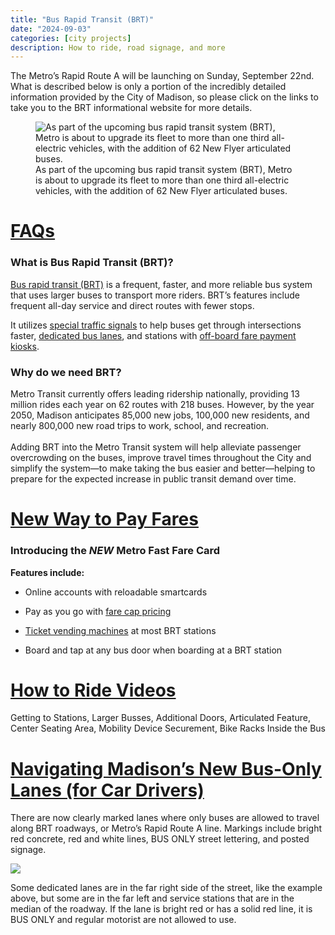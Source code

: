 ```yaml
---
title: "Bus Rapid Transit (BRT)"
date: "2024-09-03"
categories: [city projects]
description: How to ride, road signage, and more
---
```


The Metro's Rapid Route A will be launching on Sunday, September 22nd. What is described below is only a portion of the incredibly detailed information provided by the City of Madison, so please click on the links to take you to the BRT informational website for more details.

![As part of the upcoming bus rapid transit system (BRT), Metro is about to upgrade its fleet to more than one third all-electric vehicles, with the addition of 62 New Flyer articulated buses.](ElectricBus.jpg)

# [FAQs](https://www.cityofmadison.com/metro/routes-schedules/bus-rapid-transit/frequently-asked-questions)

### **What is Bus Rapid Transit (BRT)?**

[Bus rapid transit (BRT)](https://www.cityofmadison.com/metro/routes-schedules/bus-rapid-transit) is a frequent, faster, and more reliable bus system that uses larger buses to transport more riders. BRT’s features include frequent all-day service and direct routes with fewer stops.

It utilizes [special traffic signals](https://www.cityofmadison.com/metro/routes-schedules/bus-rapid-transit/east-west-brt-line/what-are-queue-jumps) to help buses get through intersections faster, [dedicated bus lanes](https://www.cityofmadison.com/metro/routes-schedules/bus-rapid-transit/bus-only-traffic-lanes), and stations with [off-board fare payment kiosks](https://www.cityofmadison.com/metro/fares/station-ticket-machines).

### **Why do we need BRT?**

Metro Transit currently offers leading ridership nationally, providing 13 million rides each year on 62 routes with 218 buses. However, by the year 2050, Madison anticipates 85,000 new jobs, 100,000 new residents, and nearly 800,000 new road trips to work, school, and recreation.\
\
Adding BRT into the Metro Transit system will help alleviate passenger overcrowding on the buses, improve travel times throughout the City and simplify the system—to make taking the bus easier and better—helping to prepare for the expected increase in public transit demand over time.

# [New Way to Pay Fares](https://www.cityofmadison.com/metro/fares/new-way-to-pay-fares)

### **Introducing the *NEW* Metro Fast Fare Card** 

**Features include:**

-   Online accounts with reloadable smartcards

-   Pay as you go with [fare cap pricing](https://www.cityofmadison.com/metro/fares/fare-cap-pricing)

-   [Ticket vending machines](https://www.cityofmadison.com/metro/fares/station-ticket-machines) at most BRT stations

-   Board and tap at any bus door when boarding at a BRT station

# [How to Ride Videos](https://www.cityofmadison.com/metro/routes-schedules/bus-rapid-transit/how-to-ride-videos)

Getting to Stations, Larger Busses, Additional Doors, Articulated Feature, Center Seating Area, Mobility Device Securement, Bike Racks Inside the Bus

# [Navigating Madison’s New Bus-Only Lanes (for Car Drivers)](https://www.cityofmadison.com/news/2024-08-22/navigating-madisons-new-bus-only-lanes)

There are now clearly marked lanes where only buses are allowed to travel along BRT roadways, or Metro's Rapid Route A line. Markings include bright red concrete, red and white lines, BUS ONLY street lettering, and posted signage. 

![](2-Side_NoRight3.jpg)

Some dedicated lanes are in the far right side of the street, like the example above, but some are in the far left and service stations that are in the median of the roadway. If the lane is bright red or has a solid red line, it is BUS ONLY and regular motorist are not allowed to use. 
